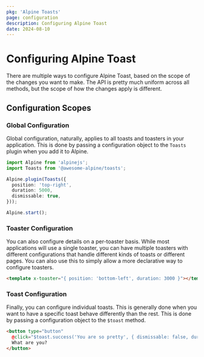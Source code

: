 ```yaml
---
pkg: 'Alpine Toasts'
page: configuration
description: Configuring Alpine Toast
date: 2024-08-10
---
```


# Configuring Alpine Toast

There are multiple ways to configure Alpine Toast, based on the scope of the changes you want to make. The API is pretty much uniform across all methods, but the scope of how the changes apply is different.

## Configuration Scopes

### Global Configuration

Global configuration, naturally, applies to all toasts and toasters in your application. This is done by passing a configuration object to the `Toasts` plugin when you add it to Alpine.

```ts
import Alpine from 'alpinejs';
import Toasts from '@awesome-alpine/toasts';

Alpine.plugin(Toasts({
  position: 'top-right',
  duration: 5000,
  dismissable: true,
}));

Alpine.start();
```

### Toaster Configuration

You can also configure details on a per-toaster basis. While most applications will use a single toaster, you can have multiple toasters with different configurations that handle different kinds of toasts or different pages. You can also use this to simply allow a more declarative way to configure toasters.

```html
<template x-toaster="{ position: 'bottom-left', duration: 3000 }"></template>
```

### Toast Configuration

Finally, you can configure individual toasts. This is generally done when you want to have a specific toast behave differently than the rest. This is done by passing a configuration object to the `$toast` method.

```html
<button type="button"
  @click="$toast.success('You are so pretty', { dismissable: false, duration: 10_000 })">
  What are you?
</button>
```
